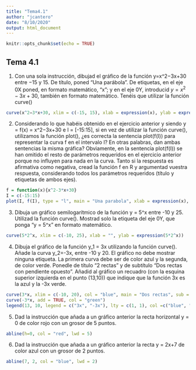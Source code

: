 ```yaml
---
title: "Tema4.1"
author: "jcantero"
date: "8/10/2020"
output: html_document
---
```


```r
knitr::opts_chunk$set(echo = TRUE)
```

## Tema 4.1

1. Con una sola instrucción, dibujad el gráfico de la función y=x^2−3x+30 entre −15 y 15. De título, poned “Una parábola”. De etiquetas, en el eje 0X poned, en formato matemático, "x"; y en el eje 0Y, introducid $y=x^2−3x+30$, también en formato matemático. Tenéis que utilizar la función curve()

```r
curve(x^2−3*x+30, xlim = c(-15, 15), xlab = expression(x), ylab = expression(y=x^2-3*x+30), main = "Una parábola")
```

2. Considerando lo que habéis obtenido en el ejercicio anterior y siendo y = f(x) = x^2−3x+30 e I = [-15:15], si en vez de utilizar la función curve(), utilizamos la función plot(), ¿es correcta la sentencia plot(f(I)) para representar la curva f en el intervalo I? En otras palabras, dan ambas sentencias la misma gráfica? Obviamente, en la sentencia plot(f(I)) se han omitido el resto de parámetros requeridos en el ejercicio anterior porque no influyen para nada en la curva. Tanto si la respuesta es afirmativa como negativa, cread la función f en R y argumentad vuestra respuesta, considerando todos los parámetros requeridos (título y etiquetas de ambos ejes).

```r
f = function(x){x^2-3*x+30}
I = c(-15:15)
plot(I, f(I), type = "l", main = "Una parabola", xlab = expression(x), ylab = expression(y=x^2-3*x+30))
```

3. Dibuja un gráfico semilogarítmico de la función y = 5\cdot 2^x entre -10 y 25. Utilizad la función curve(). Mostrad solo la etiqueta del eje 0Y, que ponga "y = 5\cdot 2^x" en formato matemático.

```r
curve(5*2^x, xlim = c(-10, 25), xlab = "", ylab = expression(5*2^x))
```


4. Dibuja el gráfico de la función y_1 = 3x utilizando la función curve(). Añade la curva y_2=-3x, entre -10 y 20. El gráfico no debe mostrar ninguna etiqueta. La primera curva debe ser de color azul y la segunda, de color verde. Ponedle de título "2 rectas" y de subtítulo "Dos rectas con pendiente opuesto". Añadid al gráfico un recuadro (con la esquina superior izquierda en el punto (13,10)) que indique que la función 3x es la azul y la -3x verde.

```r
curve(3*x, xlim = c(-10, 20), col = "blue", main = "Dos rectas", sub = "Dos rectas con pendiente opuesto")
curve(-3*x, add = TRUE, col = "green")
legend(13, 10, legend = c("3x", "-3x"), lty = c(1, 1), col =c("blue", "green"))
```

5. Dad la instrucción que añada a un gráfico anterior la recta horizontal y = 0 de color rojo con un grosor de 5 puntos.

```r
abline(h=0, col = "red", lwd = 5)
```

6. Dad la instrucción que añada a un gráfico anterior la recta y = 2x+7 de color azul con un grosor de 2 puntos.

```r
abline(7, 2, col = "blue", lwd = 2)
```

